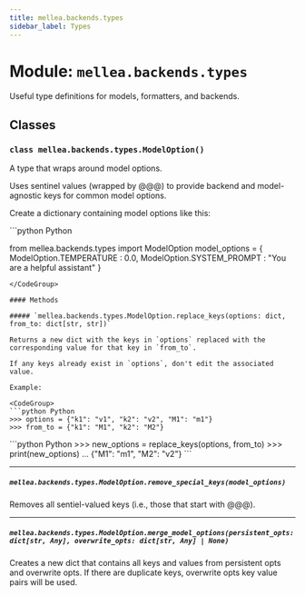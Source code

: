 ```yaml
---
title: mellea.backends.types
sidebar_label: Types
---
```


# Module: `mellea.backends.types`

Useful type definitions for models, formatters, and backends.

## Classes

### `class mellea.backends.types.ModelOption()`

A type that wraps around model options.

Uses sentinel values (wrapped by @@@) to provide backend and model-agnostic keys for common model options.

Create a dictionary containing model options like this:

<CodeGroup>
```python Python

from mellea.backends.types import ModelOption
model_options = { ModelOption.TEMPERATURE : 0.0, ModelOption.SYSTEM_PROMPT : "You are a helpful assistant" }

````
</CodeGroup>

#### Methods

##### `mellea.backends.types.ModelOption.replace_keys(options: dict, from_to: dict[str, str])`

Returns a new dict with the keys in `options` replaced with the corresponding value for that key in `from_to`.

If any keys already exist in `options`, don't edit the associated value.

Example:

<CodeGroup>
```python Python
>>> options = {"k1": "v1", "k2": "v2", "M1": "m1"}
>>> from_to = {"k1": "M1", "k2": "M2"}
````

</CodeGroup>

<CodeGroup>
```python Python
>>> new_options = replace_keys(options, from_to)
>>> print(new_options)
... {"M1": "m1", "M2": "v2"}
```
</CodeGroup>

---

##### `mellea.backends.types.ModelOption.remove_special_keys(model_options)`

Removes all sentiel-valued keys (i.e., those that start with @@@).

---

##### `mellea.backends.types.ModelOption.merge_model_options(persistent_opts: dict[str, Any], overwrite_opts: dict[str, Any] | None)`

Creates a new dict that contains all keys and values from persistent opts and overwrite opts. If there are duplicate keys, overwrite opts key value pairs will be used.
